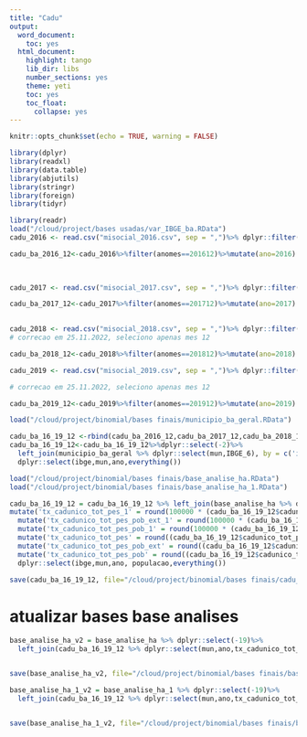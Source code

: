 ```yaml
---
title: "Cadu"
output: 
  word_document:
    toc: yes
  html_document:
    highlight: tango
    lib_dir: libs
    number_sections: yes
    theme: yeti
    toc: yes
    toc_float:
      collapse: yes
---
```


```r
knitr::opts_chunk$set(echo = TRUE, warning = FALSE)
```

```r
library(dplyr)
library(readxl)
library(data.table)
library(abjutils)
library(stringr)
library(foreign)
library(tidyr)
```


```r
library(readr)
load("/cloud/project/bases usadas/var_IBGE_ba.RData")
cadu_2016 <- read.csv("misocial_2016.csv", sep = ",")%>% dplyr::filter(ibge %in% var_IBGE_ba) 

cadu_ba_2016_12<-cadu_2016%>%filter(anomes==201612)%>%mutate(ano=2016)
  
  
```


```r
cadu_2017 <- read.csv("misocial_2017.csv", sep = ",")%>% dplyr::filter(ibge %in% var_IBGE_ba) 

cadu_ba_2017_12<-cadu_2017%>%filter(anomes==201712)%>%mutate(ano=2017)
  

```


```r
cadu_2018 <- read.csv("misocial_2018.csv", sep = ",")%>% dplyr::filter(ibge %in% var_IBGE_ba) 
# correcao em 25.11.2022, seleciono apenas mes 12

cadu_ba_2018_12<-cadu_2018%>%filter(anomes==201812)%>%mutate(ano=2018)

```

```r
cadu_2019 <- read.csv("misocial_2019.csv", sep = ",")%>% dplyr::filter(ibge %in% var_IBGE_ba) 

# correcao em 25.11.2022, seleciono apenas mes 12

cadu_ba_2019_12<-cadu_2019%>%filter(anomes==201912)%>%mutate(ano=2019)

```


```r
load("/cloud/project/binomial/bases finais/municipio_ba_geral.RData")
```


```r
cadu_ba_16_19_12 <-rbind(cadu_ba_2016_12,cadu_ba_2017_12,cadu_ba_2018_12,cadu_ba_2019_12)
cadu_ba_16_19_12<-cadu_ba_16_19_12%>%dplyr::select(-2)%>%
  left_join(municipio_ba_geral %>% dplyr::select(mun,IBGE_6), by = c('ibge'='IBGE_6'))%>%
  dplyr::select(ibge,mun,ano,everything())

```


```r
load("/cloud/project/binomial/bases finais/base_analise_ha.RData")
load("/cloud/project/binomial/bases finais/base_analise_ha_1.RData")
```


```r
cadu_ba_16_19_12 = cadu_ba_16_19_12 %>% left_join(base_analise_ha %>% dplyr::select(mun,ano,populacao),by = c('mun' = 'mun','ano'='ano'))%>%
mutate('tx_cadunico_tot_pes_1' = round(100000 * (cadu_ba_16_19_12$cadunico_tot_pes/populacao), 3))%>%
  mutate('tx_cadunico_tot_pes_pob_ext_1' = round(100000 * (cadu_ba_16_19_12$cadunico_tot_pes_pob_e_ext_pob/populacao), 3))%>%
  mutate('tx_cadunico_tot_pes_pob_1' = round(100000 * (cadu_ba_16_19_12$cadunico_tot_pes_pob/populacao), 3))%>%
  mutate('tx_cadunico_tot_pes' = round((cadu_ba_16_19_12$cadunico_tot_pes/populacao), 3))%>%
  mutate('tx_cadunico_tot_pes_pob_ext' = round((cadu_ba_16_19_12$cadunico_tot_pes_pob_e_ext_pob/populacao), 3))%>%
  mutate('tx_cadunico_tot_pes_pob' = round((cadu_ba_16_19_12$cadunico_tot_pes_pob/populacao), 3))%>%
  dplyr::select(ibge,mun,ano, populacao,everything())

save(cadu_ba_16_19_12, file="/cloud/project/binomial/bases finais/cadu_ba_16_19_12.RData")
```

# atualizar bases base analises

```r
base_analise_ha_v2 = base_analise_ha %>% dplyr::select(-19)%>%
  left_join(cadu_ba_16_19_12 %>% dplyr::select(mun,ano,tx_cadunico_tot_pes, tx_cadunico_tot_pes_pob),by = c('mun' = 'mun','ano'='ano'))


save(base_analise_ha_v2, file="/cloud/project/binomial/bases finais/base_analise_ha_v2.RData")
```

```r
base_analise_ha_1_v2 = base_analise_ha_1 %>% dplyr::select(-19)%>%
  left_join(cadu_ba_16_19_12 %>% dplyr::select(mun,ano,tx_cadunico_tot_pes_1, tx_cadunico_tot_pes_pob_1),by = c('mun' = 'mun','ano'='ano'))


save(base_analise_ha_1_v2, file="/cloud/project/binomial/bases finais/base_analise_ha_1_v2.RData")
```